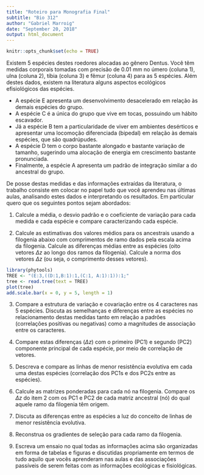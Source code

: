 ```yaml
---
title: "Roteiro para Monografia Final"
subtitle: "Bio 312"
author: "Gabriel Marroig"
date: "September 20, 2018"
output: html_document
---
```


```r
knitr::opts_chunk$set(echo = TRUE)
```

Existem 5 espécies destes roedores alocadas ao gênero Dentus. Você têm medidas corporais tomadas com precisão de 0.01 mm no úmero (coluna 1), ulna (coluna 2), tíbia (coluna 3) e fêmur (coluna 4) para as 5 espécies. Além destes dados, existem na literatura alguns aspectos ecológicos efisiológicos das espécies.  

- A espécie E apresenta um desenvolvimento desacelerado em relação às demais espécies do grupo. 
- A espécie C é a única do grupo que vive em tocas, possuindo um hábito escavador. 
- Já a espécie B tem a particularidade de viver em ambientes desérticos e apresentar uma locomoção diferenciada (bipedal) em relação às demais espécies, que são quadrúpudes. 
- A espécie D tem o corpo bastante alongado e bastante variação de tamanho, sugerindo uma alocação de energia em crescimento bastante pronunciada. 
- Finalmente, a espécie A apresenta um padrão de integração similar a do ancestral do grupo. 

De posse destas medidas e das informações extraídas da literatura, o trabalho consiste em colocar no papel tudo que você aprendeu nas últimas aulas, analisando estes dados e interpretando os resultados. Em particular quero que os seguintes pontos sejam abordados: 

1. Calcule a média, o desvio padrão e o coeficiente de variação para cada medida e cada espécie e compare caracterizando cada espécie. 

2. Calcule as estimativas dos valores médios para os ancestrais usando a filogenia abaixo com comprimentos de ramo dados pela escala acima da filogenia. Calcule as diferenças médias entre as espécies (oito vetores $\Delta z$ ao longo dos ramos da filogenia). Calcule a norma dos vetores $\Delta z$ (ou seja, o comprimento desses vetores). 

```r
library(phytools)
TREE <- "(E:3,((D:1,B:1):1,(C:1, A:1):1)):1;"
tree <- read.tree(text = TREE)
plot(tree)
add.scale.bar(x = 0, y = 5, length = 1)
```


3. Compare a estrutura de variação e covariação entre os 4 caracteres nas 5 espécies. Discuta as semelhanças e diferenças entre as espécies no relacionamento destas medidas tanto em relação a padrões (correlações positivas ou negativas) como a magnitudes de associação entre os caracteres. 

4. Compare estas diferenças ($\Delta z$) com o primeiro (PC1) e segundo (PC2) componente principal de cada espécie, por meio de correlação de vetores. 

5. Descreva e compare as linhas de menor resistência evolutiva em cada uma destas espécies (correlação dos PC1s e dos PC2s entre as espécies).

6. Calcule as matrizes ponderadas para cada nó na filogenia. Compare os $\Delta z$ do item 2 com os PC1 e PC2 de cada matriz ancestral (nó) do qual aquele ramo da filogenia têm origem.

7. Discuta as diferenças entre as espécies a luz do conceito de linhas de menor resistência evolutiva. 

8. Reconstrua os gradientes de seleção para cada ramo da filogenia. 

9. Escreva um ensaio no qual todas as informações acima são organizadas em forma de tabelas e figuras e discutidas propriamente em termos de tudo aquilo que vocês aprenderam nas aulas e das associações passíveis de serem feitas com as informações ecológicas e fisiológicas.   